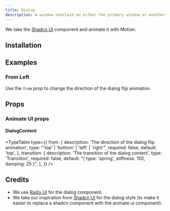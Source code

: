 ```yaml
---
title: Dialog
description: A window overlaid on either the primary window or another dialog window, rendering the content underneath inert.
---
```


We take the [Shadcn UI](https://ui.shadcn.com/docs/components/dialog) component and animate it with Motion.

<ComponentPreview name="radix-dialog-demo" />

## Installation

<ComponentInstallation name="radix-dialog" />

## Examples

### From Left

Use the `from` prop to change the direction of the dialog flip animation.

<ComponentPreview name="radix-dialog-from-demo" />

## Props

<div className="flex flex-row gap-x-3">
  <ExternalLink
    href="https://www.radix-ui.com/primitives/docs/components/dialog"
    text="Docs"
  />
  <ExternalLink
    href="https://www.radix-ui.com/primitives/docs/components/dialog#api-reference"
    text="API Reference"
  />
</div>

### Animate UI props

#### DialogContent

<TypeTable
  type={{
    from: {
      description: 'The direction of the dialog flip animation',
      type: "'top' | 'bottom' | 'left' | 'right'",
      required: false,
      default: 'top',
    },
    transition: {
      description: 'The transition of the dialog content',
      type: 'Transition',
      required: false,
      default: "{ type: 'spring', stiffness: 150, damping: 25 }",
    },
  }}
/>

## Credits

- We use [Radix UI](https://www.radix-ui.com/primitives/docs/components/dialog) for the dialog component.
- We take our inspiration from [Shadcn UI](https://ui.shadcn.com/docs/components/dialog) for the dialog style (to make it easier to replace a shadcn component with the animate ui component).
